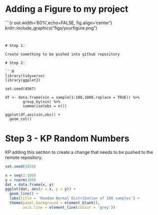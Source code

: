 # Adding a Figure to my project
```{r out.width='60%',echo=FALSE, fig.align='center'} knitr::include_graphics("figs/yourfigure.png")

```


# Step 1:

Create something to be pushed into github repository

# Step 2:

```R

library(tidyverse)
library(ggplot2)

set.seed(4567)

df <- data.frame(xin = sample(1:100,1000,replace = TRUE)) %>%
        group_by(xin) %>%
        summarise(obs = n())

ggplot(df,aes(xin,obs)) +
  geom_col()

```

# Step 3 - KP Random Numbers

KP adding this section to create a change that needs to be pushed to the remote repository. 

```r

set.seed(5858)

x = seq(1:100) 
y = rnorm(100) 
dat = data.frame(x, y) 
ggplot(dat, aes(x = x, y = y)) + 
  geom_line() +
  labs(title = 'Random Normal Distribution of 100 samples') +
  theme(panel.background = element_blank(),
        axis.line = element_line(colour = 'grey'))

```